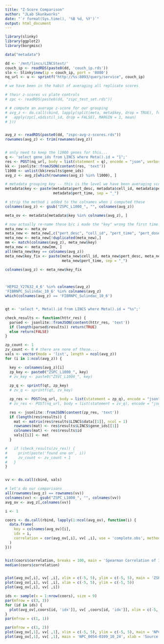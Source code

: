 ```yaml
---
title: "Z-Score Comparison"
author: "JLab Skunkworks"
date: "`r format(Sys.time(), '%B %d, %Y')`"
output: html_document
---
```



```r
library(slinky)
library(ggplot2)
library(borgmisc)

data("metadata")

dd <- '/mnt/lincs/LINCStest/'
couch_ip <- readRDS(paste0(dd, 'couch_ip.rds'))
slo <- Slinky$new(ip = couch_ip, port = '8080')
nq_url <- u <- sprintf("http://%s:8093/query/service", couch_ip)

```


```r

# we have been in the habit of averaging all replicate scores 

# their z-scores vs plate controls
# zpc <- readRDS(paste0(dd, "zspc_test_set.rds"))

# # compute an average z-score for our grouping
# avg_z <- do.call(cbind, lapply(split(meta, meta$key, drop = TRUE), function(x) {
#   apply(zpc[,x$distil_id, drop = FALSE], MARGIN = 1, mean)
# }))


avg_z <- readRDS(paste0(dd, "zspc-avg-z-scores.rds"))
rownames(avg_z) <- trim(rownames(avg_z))


# only need to keep the l1000 genes for this...
q <- 'select gene_ids from LINCS where Meta().id = "1";'
res <- POST(nq_url, body = list(statement = q), encode = "json", verbose = TRUE)
kk <- jsonlite::fromJSON(content(res, 'text'))
l1000 <- unlist(kk$results$gene_ids)
avg_z <- avg_z[which(rownames(avg_z) %in% l1000), ]

# metadata grouping key -- this is the level we have been averaging scores at
metadata$key <- paste(metadata$pert_desc, metadata$cell_id, metadata$pert_dose, 
                      metadata$pert_time, sep = "_")

# strip the method i added to the colnames when i computed these
colnames(avg_z) <- gsub("ZSPC_L1000_", "", colnames(avg_z))

meta_ov <- metadata[metadata$key %in% colnames(avg_z), ]

# now actually re-name these b/c i made the "key" wrong the first time...
meta_new <- meta_ov
meta_new <- meta_new[,c("pert_desc", "cell_id", "pert_time", "pert_dose", "key")]
meta_new <- meta_new[!duplicated(meta_new),]
mm <- match(colnames(avg_z), meta_new$key)
meta_new <- meta_new[mm, ]
all(meta_new$key == colnames(avg_z))
meta_new$key_fix <- paste(meta_new$cell_id, meta_new$pert_desc, meta_new$pert_dose,
                          meta_new$pert_time, sep = "_")

colnames(avg_z) <- meta_new$key_fix



'HEPG2_Y27632_4_6' %in% colnames(avg_z)
'FIBRNPC_Sulindac_10_6' %in% colnames(avg_z)
which(colnames(avg_z) == 'FIBRNPC_Sulindac_10_6') 


qt <- 'select *, Meta().id from LINCS where Meta().id = "%s";'

check_results <- function(httr_res) {
  parsed <- jsonlite::fromJSON(content(httr_res, 'text'))
  if (length(parsed$results)) return(TRUE)
  else return(FALSE)
}

zp_count <- 1
zv_count <- 0 # there are none of these....
vals <- vector(mode = 'list', length = ncol(avg_z))
for (i in 1:ncol(avg_z)) {

  key <- colnames(avg_z)[i]
  zp_key <- paste0("ZSPC_L1000_", key)
  # zv_key <- paste0("ZSVC_L1000_", key)
  
  zp_q <- sprintf(qt, zp_key)
  # zv_q <- sprintf(qt, zv_key)

  zp_res <- POST(nq_url, body = list(statement = zp_q), encode = "json", verbose = TRUE)
  # zv_res <- POST(nq_url, body = list(statement = zv_q), encode = "json", verbose = TRUE)

  res <- jsonlite::fromJSON(content(zp_res, 'text'))
  if (length(res$results)) {
    mat <- matrix(res$results$LINCS$data[[1]], ncol = 1)
    rownames(mat) <- res$results$LINCS$gene_ids[[1]]
    colnames(mat) <- res$results$id
    vals[[i]] <- mat
  } 

#   if (check_results(zv_res)) {
#     print(paste('found one on', i))
#     zv_count <- zv_count + 1
#   }
}


vv <- do.call(cbind, vals)

# let's do our comparisons
all(rownames(avg_z) == rownames(vv))
colnames(vv) <- gsub("ZSPC_L1000_", "", colnames(vv))
avg_ov <- avg_z[,colnames(vv)]

i <- 1

coors <- do.call(rbind, lapply(1:ncol(avg_ov), function(i) {
  data.frame(
    key = colnames(avg_ov)[i],
    idx = i,
    correlation = cor(avg_ov[,i], vv[ ,i], use = 'complete.obs', method = 'spearman')
  )
}))


hist(coors$correlation, breaks = 100, main = 'Spearman Correlation of 1181 ZPSCs', col = 'grey')
median(coors$correlation)


plot(avg_ov[,i], vv[ ,i], xlim = c(-5, 5), ylim = c(-5, 5), main = 'ZSPC_L100_NPC_Niclosamide_10_24', xlab = 'Source: HDF5', ylab = 'Source: Couchbase')
plot(avg_ov[,i], vv[ ,i], xlim = c(-5, 5), ylim = c(-5, 5))
plot(avg_ov[,i], vv[ ,i])

ids <- sample(x = 1:nrow(coors), size = 9)
par(mfrow = c(3, 3))
for (id in ids) {
  plot(avg_ov[,coors[id, 'idx']], vv[ ,coors[id, 'idx']], xlim = c(-5, 5), ylim = c(-5, 5), main = coors[id, 'key'], xlab = 'Source: HDF5', ylab = 'Source: Couchbase')
}
par(mfrow = c(1, 1))

par(mfrow = c(1, 2))
plot(avg_ov[,1], vv[ ,1], xlim = c(-5, 5), ylim = c(-5, 5), main = 'NPC_0054-0109_10_24', xlab = 'Source: HDF5', ylab = 'Source: Couchbase')
plot(avg_ov[,1], vv[ ,1], main = 'NPC_0054-0109_10_24', xlab = 'Source: HDF5', ylab = 'Source: Couchbase')


```






















